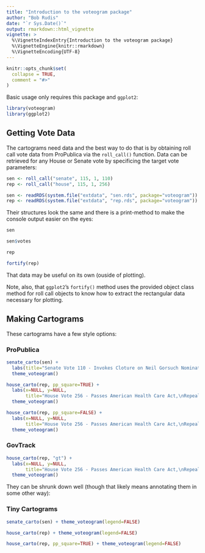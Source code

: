 ```yaml
---
title: "Introduction to the voteogram package"
author: "Bob Rudis"
date: "`r Sys.Date()`"
output: rmarkdown::html_vignette
vignette: >
  %\VignetteIndexEntry{Introduction to the voteogram package}
  %\VignetteEngine{knitr::rmarkdown}
  %\VignetteEncoding{UTF-8}
---
```


```r
knitr::opts_chunk$set(
  collapse = TRUE,
  comment = "#>"
)
```

Basic usage only requires this package and `ggplot2`:

```r
library(voteogram)
library(ggplot2)
```

## Getting Vote Data

The cartograms need data and the best way to do that is by obtaining roll call vote data from ProPublica via the `roll_call()` function. Data can be retrieved for any House or Senate vote by specificing the target vote parameters:

```r
sen <- roll_call("senate", 115, 1, 110)
rep <- roll_call("house", 115, 1, 256)
```

```r
sen <- readRDS(system.file("extdata", "sen.rds", package="voteogram"))
rep <- readRDS(system.file("extdata", "rep.rds", package="voteogram"))
```

Their structures look the same and there is a print-method to make the console output easier on the eyes:

```r
sen

sen$votes
```

```r
rep

fortify(rep)
```

That data may be useful on its own (ouside of plotting).

Note, also, that `ggplot2`'s `fortify()` method uses the provided object class method for roll call objects to know how to extract the rectangular data necessary for plotting.

## Making Cartograms

These cartograms have a few style options:

### ProPublica

```r
senate_carto(sen) +
  labs(title="Senate Vote 110 - Invokes Cloture on Neil Gorsuch Nomination") +
  theme_voteogram()
```

```r
house_carto(rep, pp_square=TRUE) +
  labs(x=NULL, y=NULL, 
       title="House Vote 256 - Passes American Health Care Act,\nRepealing Obamacare") +
  theme_voteogram()
```

```r
house_carto(rep, pp_square=FALSE) +
  labs(x=NULL, y=NULL, 
       title="House Vote 256 - Passes American Health Care Act,\nRepealing Obamacare") +
  theme_voteogram()
```

### GovTrack

```r
house_carto(rep, "gt") +
  labs(x=NULL, y=NULL, 
       title="House Vote 256 - Passes American Health Care Act,\nRepealing Obamacare") +
  theme_voteogram()
```

They can be shrunk down well (though that likely means annotating them in some other way):

### Tiny Cartograms

```r
senate_carto(sen) + theme_voteogram(legend=FALSE)
```

```r
house_carto(rep) + theme_voteogram(legend=FALSE)
```

```r
house_carto(rep, pp_square=TRUE) + theme_voteogram(legend=FALSE)
```
